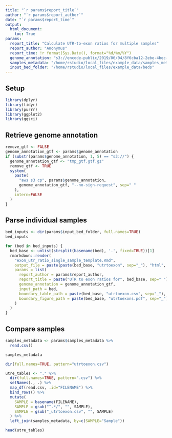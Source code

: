```yaml
---
title: "`r params$report_title`"
author: "`r params$report_author`"
date: "`r params$report_time`"
output:
  html_document:
    toc: True
params:
  report_title: "Calculate UTR-to-exon ratios for multiple samples"
  report_author: "Anonymus"
  report_time: !r format(Sys.Date(), format="%d/%m/%Y")
  genome_annotation: "s3://encode-public/2019/06/04/8f6cba12-2ebe-4bec-a15d-53f498979de0/gencode.v29.primary_assembly.annotation_UCSC_names.gtf.gz"
  samples_metadata: "/home/rstudio/local_files/example_data/samples_meta.csv"
  input_bed_folder: "/home/rstudio/local_files/example_data/beds"
---
```


## Setup

```r
library(dplyr)
library(tidyr)
library(purrr)
library(ggplot2)
library(ggsci)
```

## Retrieve genome annotation

```r
remove_gtf <- FALSE
genome_annotation_gtf <- params$genome_annotation
if (substr(params$genome_annotation, 1, 5) == "s3://") {
  genome_annotation_gtf <- "tmp_gtf.gtf.gz"
  remove_gtf <- TRUE
  system(
    paste(
      "aws s3 cp", params$genome_annotation,
      genome_annotation_gtf, "--no-sign-request", sep=" "
    ),
    intern=FALSE
  )
}
```

## Parse individual samples

```r
bed_inputs <- dir(params$input_bed_folder, full.names=TRUE)
bed_inputs
```

```r
for (bed in bed_inputs) {
  bed_base <- unlist(strsplit(basename(bed), '.', fixed=TRUE))[1]
  rmarkdown::render(
    "exon_utr_ratio_single_sample_template.Rmd",
    output_file = paste(paste(bed_base, "utrtoexon", sep="_"), "html", sep="."),
    params = list(
      report_author = params$report_author,
      report_title = paste("UTR to exon ratios for", bed_base, sep=" "),
      genome_annotation = genome_annotation_gtf,
      input_path = bed,
      boundary_table_path = paste(bed_base, "utrtoexon.csv", sep="_"),
      boundary_figure_path = paste(bed_base, "utrtoexons.pdf", sep="_")
    )
  )
}
```

## Compare samples

```r
samples_metadata <- params$samples_metadata %>%
  read.csv()

samples_metadata
```

```r
dir(full.names=TRUE, pattern="utrtoexon.csv")
```

```r
utre_tables <- "." %>%
  dir(full.names=TRUE, pattern=".csv") %>%
  setNames(., .) %>%
  map_df(read.csv, .id="FILENAME") %>%
  bind_rows() %>%
  mutate(
    SAMPLE = basename(FILENAME),
    SAMPLE = gsub("^.*/", "", SAMPLE),
    SAMPLE = gsub("_utrtoexon.csv", "", SAMPLE)
  ) %>%
  left_join(samples_metadata, by=c(SAMPLE="Sample"))

head(utre_tables)
```